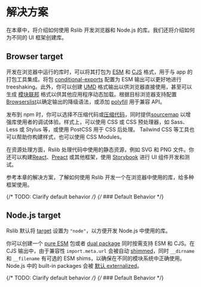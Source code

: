 # 解决方案

在本章中，将介绍如何使用 Rslib 开发浏览器和 Node.js 的库。我们还将介绍如何为不同的 UI 框架创建库。

## Browser target

开发在浏览器中运行的库时，可以将其打包为 [ESM](/guide/basic/output-format#esm--cjs) 和 [CJS](/guide/basic/output-format#esm--cjs) 格式，用于与 app 的打包工具集成。将包 [conditional-exports](https://nodejs.org/api/packages.html#conditional-exports) 配置为 ESM 输出可以更好地进行 treeshaking。此外，你可以创建 [UMD](/guide/basic/output-format#umd) 格式输出以供浏览器直接使用，甚至可以生成 [模块联邦](/guide/advanced/module-federation) 格式以供其他应用程序动态加载。根据目标浏览器支持配置 [Browserslist](https://rsbuild.rs/zh/guide/advanced/browserslist)以确定输出的降级语法，或添加 [polyfill](/guide/advanced/output-compatibility) 用于兼容 API。

发布到 npm 时，你可以选择不压缩代码或[压缩代码](/config/rsbuild/output#outputminify)，同时提供[sourcemap](/config/rsbuild/output#outputsourcema) 以增强库使用者的调试体验。样式上，可以使用 CSS 或 CSS 预处理器，如 Sass、Less 或 Stylus 等，或使用 PostCSS 用于 CSS 后处理。 Tailwind CSS 等工具也可以帮助你构建样式，也可以使用 CSS Modules。

在资源处理方面，Rslib 处理代码中使用的静态资源，例如 SVG 和 PNG 文件。你还可以构建[React](/guide/solution/react)、[Preact](https://github.com/web-infra-dev/rslib/tree/main/examples/preact-component-bundle-false) 或其他框架，使用 [Storybook](/guide/advanced/storybook) 进行 UI 组件开发和测试。

参考本章的解决方案，了解如何使用 Rslib 开发一个在浏览器中使用的库，给多种框架使用。

{/* TODO: Clarify default behavior */}
{/* ### Default Behavior */}

## Node.js target

Rslib 默认将 [target](/config/rsbuild/output#outputtarget) 设置为 `"node"`，以方便开发 Node.js 中使用的库。

你可以创建一个 [pure ESM](/guide/basic/output-format#esm--cjs) 包或者 [dual package](/guide/basic/output-format#esm--cjs) 同时按需支持 ESM 和 CJS。在 CJS 输出中，由于兼容性 `import.meta.url` 会被自动 [shimmed](/config/lib/shims)，同时 `__dirname` 和 `__filename` 有可选的 ESM shims，以确保在不同的模块系统中正确使用。Node.js 中的 built-in packages 会被 [默认 externalized](/guide/advanced/third-party-deps)。

{/* TODO: Clarify default behavior */}
{/* ### Default Behavior */}
